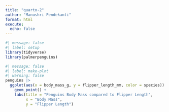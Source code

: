 ```yaml
---
title: "quarto-2"
author: "Manushri Pendekanti"
format: html
execute: 
  echo: false
---
```


```r
#| message: false 
#| label: setup 
library(tidyverse)
library(palmerpenguins)
```

```r
#| message: false 
#| label: make-plot
#| warning: false 
penguins |> 
  ggplot(aes(x = body_mass_g, y = flipper_length_mm, color = species)) +
    geom_point() +
    labs(title = "Penguins Body Mass compared to Flipper Length", 
         x = "Body Mass", 
         y = "Flipper Length")
```

